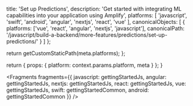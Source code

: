 
  title: 'Set up Predictions',
  description:
    'Get started with integrating ML capabilities into your application using Amplify',
  platforms: [
    'javascript',
    'swift',
    'android',
    'angular',
    'nextjs',
    'react',
    'vue'
  ],
  canonicalObjects: [
    {
      platforms: ['vue', 'react', 'angular', 'nextjs', 'javascript'],
      canonicalPath:
        '/javascript/build-a-backend/more-features/predictions/set-up-predictions/'
    }
  ]
};

  return getCustomStaticPath(meta.platforms);
};

  return {
    props: {
      platform: context.params.platform,
      meta
    }
  };
}


<Fragments
  fragments={{
    javascript: gettingStartedJs,
    angular: gettingStartedJs,
    nextjs: gettingStartedJs,
    react: gettingStartedJs,
    vue: gettingStartedJs,
    swift: gettingStartedCommon,
    android: gettingStartedCommon
  }}
/>
